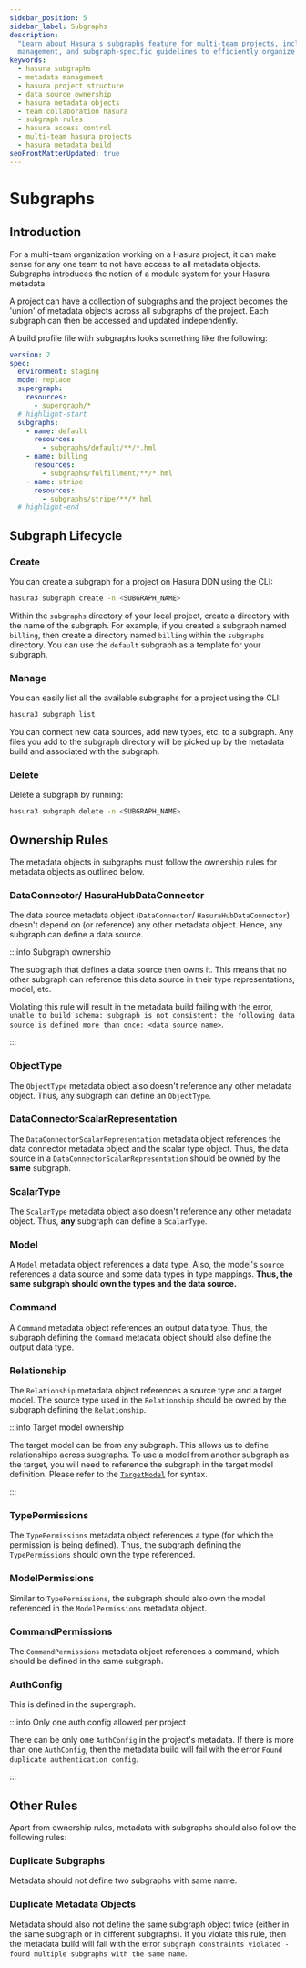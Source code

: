 ```yaml
---
sidebar_position: 5
sidebar_label: Subgraphs
description:
  "Learn about Hasura's subgraphs feature for multi-team projects, including ownership rules, metadata object
  management, and subgraph-specific guidelines to efficiently organize and control access to project metadata."
keywords:
  - hasura subgraphs
  - metadata management
  - hasura project structure
  - data source ownership
  - hasura metadata objects
  - team collaboration hasura
  - subgraph rules
  - hasura access control
  - multi-team hasura projects
  - hasura metadata build
seoFrontMatterUpdated: true
---
```


# Subgraphs

## Introduction

For a multi-team organization working on a Hasura project, it can make sense for any one team to not have access to all
metadata objects. Subgraphs introduces the notion of a module system for your Hasura metadata.

A project can have a collection of subgraphs and the project becomes the 'union' of metadata objects across all
subgraphs of the project. Each subgraph can then be accessed and updated independently.

A build profile file with subgraphs looks something like the following:

```yaml
version: 2
spec:
  environment: staging
  mode: replace
  supergraph:
    resources:
      - supergraph/*
  # highlight-start
  subgraphs:
    - name: default
      resources:
        - subgraphs/default/**/*.hml
    - name: billing
      resources:
        - subgraphs/fulfillment/**/*.hml
    - name: stripe
      resources:
        - subgraphs/stripe/**/*.hml
  # highlight-end
```

## Subgraph Lifecycle

### Create

You can create a subgraph for a project on Hasura DDN using the CLI:

```bash
hasura3 subgraph create -n <SUBGRAPH_NAME>
```

Within the `subgraphs` directory of your local project, create a directory with the name of the subgraph. For example,
if you created a subgraph named `billing`, then create a directory named `billing` within the `subgraphs` directory. You
can use the `default` subgraph as a template for your subgraph.

### Manage

You can easily list all the available subgraphs for a project using the CLI:

```bash
hasura3 subgraph list
```

You can connect new data sources, add new types, etc. to a subgraph. Any files you add to the subgraph directory will be
picked up by the metadata build and associated with the subgraph.

### Delete

Delete a subgraph by running:

```bash
hasura3 subgraph delete -n <SUBGRAPH_NAME>
```

## Ownership Rules

The metadata objects in subgraphs must follow the ownership rules for metadata objects as outlined below.

### DataConnector/ HasuraHubDataConnector

The data source metadata object (`DataConnector`/ `HasuraHubDataConnector`) doesn't depend on (or reference) any other
metadata object. Hence, any subgraph can define a data source.

:::info Subgraph ownership

The subgraph that defines a data source then owns it. This means that no other subgraph can reference this data source
in their type representations, model, etc.

Violating this rule will result in the metadata build failing with the error,
`unable to build schema: subgraph is not consistent: the following data source is defined more than once: <data source name>`.

:::

### ObjectType

The `ObjectType` metadata object also doesn't reference any other metadata object. Thus, any subgraph can define an
`ObjectType`.

### DataConnectorScalarRepresentation

The `DataConnectorScalarRepresentation` metadata object references the data connector metadata object and the scalar
type object. Thus, the data source in a `DataConnectorScalarRepresentation` should be owned by the **same** subgraph.

### ScalarType

The `ScalarType` metadata object also doesn't reference any other metadata object. Thus, **any** subgraph can define a
`ScalarType`.

### Model

A `Model` metadata object references a data type. Also, the model's `source` references a data source and some data
types in type mappings. **Thus, the same subgraph should own the types and the data source.**

### Command

A `Command` metadata object references an output data type. Thus, the subgraph defining the `Command` metadata object
should also define the output data type.

### Relationship

The `Relationship` metadata object references a source type and a target model. The source type used in the
`Relationship` should be owned by the subgraph defining the `Relationship`.

:::info Target model ownership

The target model can be from any subgraph. This allows us to define relationships across subgraphs. To use a model from
another subgraph as the target, you will need to reference the subgraph in the target model definition. Please refer to
the [`TargetModel`](/data-domain-modeling/relationships.mdx#targetmodel) for syntax.

:::

### TypePermissions

The `TypePermissions` metadata object references a type (for which the permission is being defined). Thus, the subgraph
defining the `TypePermissions` should own the type referenced.

### ModelPermissions

Similar to `TypePermissions`, the subgraph should also own the model referenced in the `ModelPermissions` metadata
object.

### CommandPermissions

The `CommandPermissions` metadata object references a command, which should be defined in the same subgraph.

### AuthConfig

This is defined in the supergraph.

:::info Only one auth config allowed per project

There can be only one `AuthConfig` in the project's metadata. If there is more than one `AuthConfig`, then the metadata
build will fail with the error `Found duplicate authentication config`.

:::

## Other Rules

Apart from ownership rules, metadata with subgraphs should also follow the following rules:

### Duplicate Subgraphs

Metadata should not define two subgraphs with same name.

### Duplicate Metadata Objects

Metadata should also not define the same subgraph object twice (either in the same subgraph or in different subgraphs).
If you violate this rule, then the metadata build will fail with the error
`subgraph constraints violated - found multiple subgraphs with the same name`.
